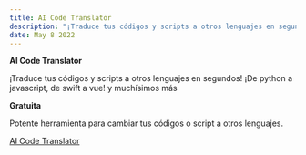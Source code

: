 ```yaml
---
title: AI Code Translator
description: "¡Traduce tus códigos y scripts a otros lenguajes en segundos! ¡De python a javascript, de swift a vue! y muchísimos más."
date: May 8 2022
---
```


**AI Code Translator**

¡Traduce tus códigos y scripts a otros lenguajes en segundos! ¡De python a javascript, de swift a vue! y muchísimos más

**Gratuita**

Potente herramienta para cambiar tus códigos o script a otros lenguajes.


[AI Code Translator](https://drowcode-translator.vercel.app/)

